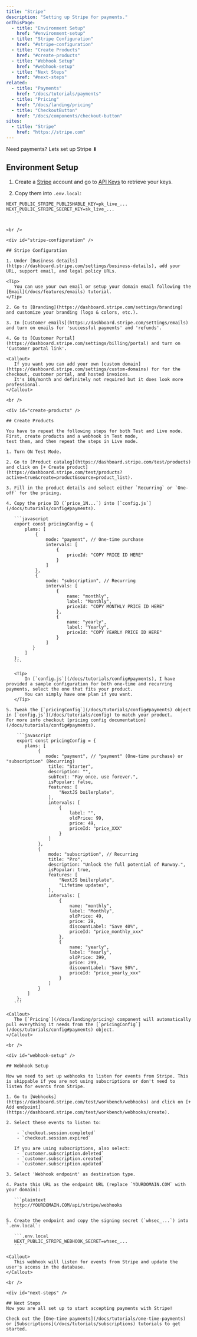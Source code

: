 ```yaml
---
title: "Stripe"
description: "Setting up Stripe for payments."
onThisPage:
  - title: "Environment Setup"
    href: "#environment-setup"
  - title: "Stripe Configuration"
    href: "#stripe-configuration"
  - title: "Create Products"
    href: "#create-products"
  - title: "Webhook Setup"
    href: "#webhook-setup"
  - title: "Next Steps"
    href: "#next-steps"
related:
  - title: "Payments"
    href: "/docs/tutorials/payments"
  - title: "Pricing"
    href: "/docs/landing/pricing"
  - title: "CheckoutButton"
    href: "/docs/components/checkout-button"
sites:
  - title: "Stripe"
    href: "https://stripe.com"
---
```


Need payments? Lets set up Stripe ⬇︎


## Environment Setup

<div id="environment-setup" />

1. Create a [Stripe](https://stripe.com/login) account and go to [API Keys](https://dashboard.stripe.com/apikeys) to retrieve your keys.

2. Copy them into `.env.local`:

 ```.env.local
 NEXT_PUBLIC_STRIPE_PUBLISHABLE_KEY=pk_live_...
 NEXT_PUBLIC_STRIPE_SECRET_KEY=sk_live_...
    ```


<br />

<div id="stripe-configuration" />

## Stripe Configuration

1. Under [Business details](https://dashboard.stripe.com/settings/business-details), add your URL, support email, and legal policy URLs.

<Tip>
    You can use your own email or setup your domain email following the [Email](/docs/features/emails) tutorial.
</Tip>

2. Go to [Branding](https://dashboard.stripe.com/settings/branding) and customize your branding (logo & colors, etc.).

3. In [Customer emails](https://dashboard.stripe.com/settings/emails) and turn on emails for 'successful payments' and 'refunds'.

4. Go to [Customer Portal](https://dashboard.stripe.com/settings/billing/portal) and turn on 'Customer portal link'.

<Callout>
    If you want you can add your own [custom domain](https://dashboard.stripe.com/settings/custom-domains) for for the checkout, customer portal, and hosted invoices.
    It's 10$/month and definitely not required but it does look more professional.
</Callout>

<br />

<div id="create-products" />

## Create Products

You have to repeat the following steps for both Test and Live mode. First, create products and a webhook in Test mode,
test them, and then repeat the steps in Live mode.

1. Turn ON Test Mode.

2. Go to [Product catalog](https://dashboard.stripe.com/test/products) and click on [+ Create product](https://dashboard.stripe.com/test/products?active=true&create=product&source=product_list).

3. Fill in the product details and select either `Recurring` or `One-off` for the pricing.

4. Copy the price ID (`price_1N...`) into [`config.js`](/docs/tutorials/config#payments).

    ```javascript
    export const pricingConfig = {
        plans: [
            {
                mode: "payment", // One-time purchase
                intervals: [
                    {
                        priceId: "COPY PRICE ID HERE"
                    }
                ]
            },
            {
                mode: "subscription", // Recurring
                intervals: [
                    {
                        name: "monthly",
                        label: "Monthly",
                        priceId: "COPY MONTHLY PRICE ID HERE"
                    },
                    {
                        name: "yearly",
                        label: "Yearly",
                        priceId: "COPY YEARLY PRICE ID HERE"
                    }
                ]
           }
        ]
    };
    ```

    <Tip>
        In [`config.js`](/docs/tutorials/config#payments), I have provided a sample configuration for both one-time and recurring payments, select the one that fits your product.
        You can simply have one plan if you want.
    </Tip>

5. Tweak the [`pricingConfig`](/docs/tutorials/config#payments) object in [`config.js`](/docs/tutorials/config) to match your product.
For more info checkout [pricing config documentation](/docs/tutorials/config#payments).

     ```javascript
     export const pricingConfig = {
        plans: [
             {
                mode: "payment", // "payment" (One-time purchase) or "subscription" (Recurring)
                 title: "Starter",
                 description: "",
                 subText: "Pay once, use forever.",
                 isPopular: false,
                 features: [
                     "NextJS boilerplate",
                 ],
                 intervals: [
                     {
                         label: "",
                         oldPrice: 99,
                         price: 49,
                         priceId: "price_XXX"
                     }
                 ]
             },
             {
                 mode: "subscription", // Recurring
                 title: "Pro",
                 description: "Unlock the full potential of Runway.",
                 isPopular: true,
                 features: [
                     "NextJS boilerplate",
                     "Lifetime updates",
                 ],
                 intervals: [
                     {
                         name: "monthly",
                         label: "Monthly",
                         oldPrice: 49,
                         price: 29,
                         discountLabel: "Save 40%",
                         priceId: "price_monthly_xxx"
                     },
                     {
                         name: "yearly",
                         label: "Yearly",
                         oldPrice: 399,
                         price: 299,
                         discountLabel: "Save 50%",
                         priceId: "price_yearly_xxx"
                     }
                 ]
             }
         ]
     };
    ```

<Callout>
    The [`Pricing`](/docs/landing/pricing) component will automatically pull everything it needs from the [`pricingConfig`](/docs/tutorials/config#payments) object.
</Callout>

<br />

<div id="webhook-setup" />

## Webhook Setup

Now we need to set up webhooks to listen for events from Stripe. This is skippable if you are not using subscriptions or don't need to listen for events from Stripe.

1. Go to [Webhooks](https://dashboard.stripe.com/test/workbench/webhooks) and click on [+ Add endpoint](https://dashboard.stripe.com/test/workbench/webhooks/create).

2. Select these events to listen to:

     - `checkout.session.completed`
     - `checkout.session.expired`

    If you are using subscriptions, also select:
     - `customer.subscription.deleted`
     - `customer.subscription.created`
     - `customer.subscription.updated`

3. Select 'Webhook endpoint' as destination type.

4. Paste this URL as the endpoint URL (replace `YOURDOMAIN.COM` with your domain):

    ```plaintext
    http://YOURDOMAIN.COM/api/stripe/webhooks
    ```

5. Create the endpoint and copy the signing secret (`whsec_...`) into `.env.local`:

    ```.env.local
    NEXT_PUBLIC_STRIPE_WEBHOOK_SECRET=whsec_...
    ```

<Callout>
    This webhook will listen for events from Stripe and update the user's access in the database.
</Callout>

<br />

<div id="next-steps" />

## Next Steps
Now you are all set up to start accepting payments with Stripe!

Check out the [One-time payments](/docs/tutorials/one-time-payments) or [Subscriptions](/docs/tutorials/subscriptions) tutorials to get started.





